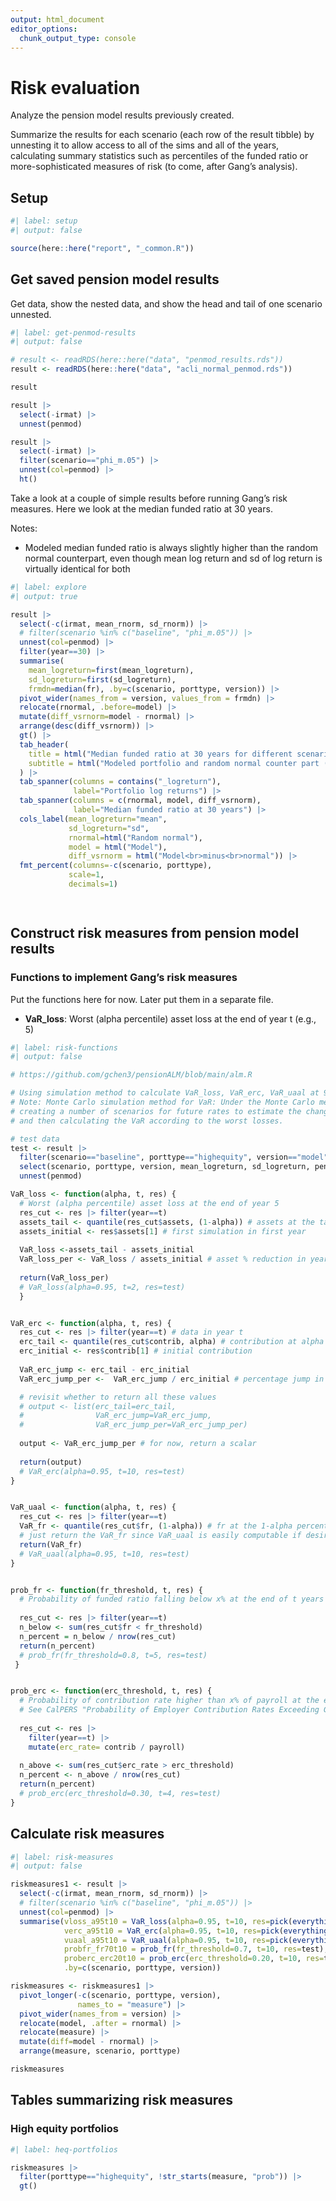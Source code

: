 ```yaml
---
output: html_document
editor_options: 
  chunk_output_type: console
---
```


# Risk evaluation

Analyze the pension model results previously created.

Summarize the results for each scenario (each row of the result tibble) by unnesting it to allow access to all of the sims and all of the years, calculating summary statistics such as percentiles of the funded ratio or more-sophisticated measures of risk (to come, after Gang's analysis).


## Setup

```r
#| label: setup
#| output: false

source(here::here("report", "_common.R"))

```


## Get saved pension model results

Get data, show the nested data, and show the head and tail of one scenario unnested.

```r
#| label: get-penmod-results
#| output: false

# result <- readRDS(here::here("data", "penmod_results.rds"))
result <- readRDS(here::here("data", "acli_normal_penmod.rds"))

result

result |> 
  select(-irmat) |> 
  unnest(penmod)

result |> 
  select(-irmat) |> 
  filter(scenario=="phi_m.05") |> 
  unnest(col=penmod) |> 
  ht()

```


Take a look at a couple of simple results before running Gang's risk measures. Here we look at the median funded ratio at 30 years.

Notes:

-   Modeled median funded ratio is always slightly higher than the random normal counterpart, even though mean log return and sd of log return is virtually identical for both

```r
#| label: explore
#| output: true

result |> 
  select(-c(irmat, mean_rnorm, sd_rnorm)) |> 
  # filter(scenario %in% c("baseline", "phi_m.05")) |> 
  unnest(col=penmod) |> 
  filter(year==30) |> 
  summarise(
    mean_logreturn=first(mean_logreturn),
    sd_logreturn=first(sd_logreturn),
    frmdn=median(fr), .by=c(scenario, porttype, version)) |> 
  pivot_wider(names_from = version, values_from = frmdn) |> 
  relocate(rnormal, .before=model) |> 
  mutate(diff_vsrnorm=model - rnormal) |> 
  arrange(desc(diff_vsrnorm)) |> 
  gt() |> 
  tab_header(
    title = html("Median funded ratio at 30 years for different scenarios and portfolio types"),
    subtitle = html("Modeled portfolio and random normal counter part (same mean, sd)")
  ) |>
  tab_spanner(columns = contains("_logreturn"),
              label="Portfolio log returns") |>
  tab_spanner(columns = c(rnormal, model, diff_vsrnorm),
              label="Median funded ratio at 30 years") |>
  cols_label(mean_logreturn="mean",
             sd_logreturn="sd",
             rnormal=html("Random normal"),
             model = html("Model"),
             diff_vsrnorm = html("Model<br>minus<br>normal")) |>
  fmt_percent(columns=-c(scenario, porttype),
             scale=1,
             decimals=1)

  

```




## Construct risk measures from pension model results

### Functions to implement Gang's risk measures

Put the functions here for now. Later put them in a separate file.

-   **VaR_loss**: Worst (alpha percentile) asset loss at the end of year t (e.g., 5)


```r
#| label: risk-functions
#| output: false

# https://github.com/gchen3/pensionALM/blob/main/alm.R

# Using simulation method to calculate VaR_loss, VaR_erc, VaR_uaal at 95% and 99% over t time period
# Note: Monte Carlo simulation method for VaR: Under the Monte Carlo method, Value at Risk is calculated by randomly 
# creating a number of scenarios for future rates to estimate the change in value for each scenario, 
# and then calculating the VaR according to the worst losses.

# test data
test <- result |> 
  filter(scenario=="baseline", porttype=="highequity", version=="model") |> 
  select(scenario, porttype, version, mean_logreturn, sd_logreturn, penmod) |> 
  unnest(penmod)

VaR_loss <- function(alpha, t, res) {
  # Worst (alpha percentile) asset loss at the end of year 5
  res_cut <- res |> filter(year==t)
  assets_tail <- quantile(res_cut$assets, (1-alpha)) # assets at the tail
  assets_initial <- res$assets[1] # first simulation in first year
  
  VaR_loss <-assets_tail - assets_initial
  VaR_loss_per <- VaR_loss / assets_initial # asset % reduction in year t at 1-alpha percentile
  
  return(VaR_loss_per)
  # VaR_loss(alpha=0.95, t=2, res=test)
  }


VaR_erc <- function(alpha, t, res) {
  res_cut <- res |> filter(year==t) # data in year t
  erc_tail <- quantile(res_cut$contrib, alpha) # contribution at alpha percentile
  erc_initial <- res$contrib[1] # initial contribution
  
  VaR_erc_jump <- erc_tail - erc_initial
  VaR_erc_jump_per <-  VaR_erc_jump / erc_initial # percentage jump in erc at alpha percentile in year t

  # revisit whether to return all these values  
  # output <- list(erc_tail=erc_tail, 
  #                VaR_erc_jump=VaR_erc_jump, 
  #                VaR_erc_jump_per=VaR_erc_jump_per)
  
  output <- VaR_erc_jump_per # for now, return a scalar
  
  return(output)
  # VaR_erc(alpha=0.95, t=10, res=test)
}


VaR_uaal <- function(alpha, t, res) {
  res_cut <- res |> filter(year==t)
  VaR_fr <- quantile(res_cut$fr, (1-alpha)) # fr at the 1-alpha percentile
  # just return the VaR_fr since VaR_uaal is easily computable if desired
  return(VaR_fr)
  # VaR_uaal(alpha=0.95, t=10, res=test)
}


prob_fr <- function(fr_threshold, t, res) {
  # Probability of funded ratio falling below x% at the end of t years
  
  res_cut <- res |> filter(year==t)
  n_below <- sum(res_cut$fr < fr_threshold)
  n_percent = n_below / nrow(res_cut)
  return(n_percent)
  # prob_fr(fr_threshold=0.8, t=5, res=test)
 }


prob_erc <- function(erc_threshold, t, res) {
  # Probability of contribution rate higher than x% of payroll at the end of t years
  # See CalPERS "Probability of Employer Contribution Rates Exceeding Given Level (at any point in next 30 years)"
  
  res_cut <- res |> 
    filter(year==t) |> 
    mutate(erc_rate= contrib / payroll)
  
  n_above <- sum(res_cut$erc_rate > erc_threshold)
  n_percent <- n_above / nrow(res_cut)
  return(n_percent)
  # prob_erc(erc_threshold=0.30, t=4, res=test)
}


```

## Calculate risk measures

```r
#| label: risk-measures
#| output: false

riskmeasures1 <- result |> 
  select(-c(irmat, mean_rnorm, sd_rnorm)) |> 
  # filter(scenario %in% c("baseline", "phi_m.05")) |> 
  unnest(col=penmod) |> 
  summarise(vloss_a95t10 = VaR_loss(alpha=0.95, t=10, res=pick(everything())),
            verc_a95t10 = VaR_erc(alpha=0.95, t=10, res=pick(everything())),
            vuaal_a95t10 = VaR_uaal(alpha=0.95, t=10, res=pick(everything())),
            probfr_fr70t10 = prob_fr(fr_threshold=0.7, t=10, res=test),
            proberc_erc20t10 = prob_erc(erc_threshold=0.20, t=10, res=test),
            .by=c(scenario, porttype, version))

riskmeasures <- riskmeasures1 |> 
  pivot_longer(-c(scenario, porttype, version),
               names_to = "measure") |> 
  pivot_wider(names_from = version) |> 
  relocate(model, .after = rnormal) |> 
  relocate(measure) |> 
  mutate(diff=model - rnormal) |> 
  arrange(measure, scenario, porttype)

riskmeasures

```

## Tables summarizing risk measures


### High equity portfolios

```r
#| label: heq-portfolios

riskmeasures |> 
  filter(porttype=="highequity", !str_starts(measure, "prob")) |> 
  gt()

```




